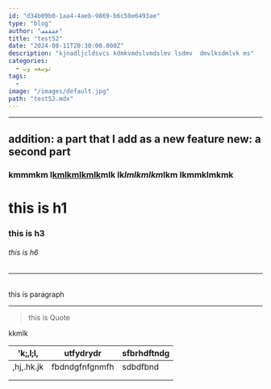 ```yaml
---
id: "d34b09b0-1aa4-4aeb-9869-b6c50e6493ae"
type: "blog"
author: "ففففف"
title: "test52"
date: "2024-08-11T20:30:00.000Z"
description: "kjnadljcldsvcs kdmkvmdslvmdslmv lsdmv  dmvlksdmlvk ms"
categories:
  - توسعه وب
tags:
  - 
image: "/images/default.jpg"
path: "test52.mdx"
---
```


---
addition: a part that I add as a new feature
new: a second part
---

### kmmmkm l<u>kmlkmlkmlk</u>mlk lk*lmlkmlkm*lkm lk**mmklmk**mk

# this is h1

### this is h3

###### this is h6

***

######

this is paragraph

***

> this is Quote

kkmlk

| 'k;,l;l,   | utfydrydr      | sfbrhdftndg |
| ---------- | -------------- | ----------- |
| ,hj,.hk.jk | fbdndgfnfgnmfh | sdbdfbnd    |
|            |                |             |
|            |                |             |
